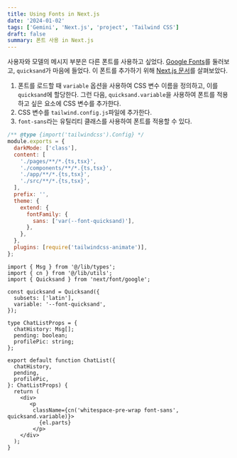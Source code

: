 ```yaml
---
title: Using Fonts in Next.js
date: '2024-01-02'
tags: ['Gemini', 'Next.js', 'project', 'Tailwind CSS']
draft: false
summary: 폰트 사용 in Next.js
---
```


사용자와 모델의 메시지 부분은 다른 폰트를 사용하고 싶었다. [Google Fonts](https://fonts.google.com/)를 둘러보고, `quicksand`가 마음에 들었다.
이 폰트를 추가하기 위해 [Next.js 문서](https://nextjs.org/docs/app/building-your-application/optimizing/fonts#with-tailwind-css)를 살펴보았다.

1. 폰트를 로드할 때 `variable` 옵션을 사용하여 CSS 변수 이름을 정의하고, 이를 `quicksand`에 할당한다. 그런 다음, `quicksand.variable`을 사용하여 폰트를 적용하고 싶은 요소에 CSS 변수를 추가한다.  
2. CSS 변수를 `tailwind.config.js`파일에 추가한다.
3. `font-sans`라는 유틸리티 클래스를 사용하여 폰트를 적용할 수 있다.  

```js:tailwind.config.js
/** @type {import('tailwindcss').Config} */
module.exports = {
  darkMode: ['class'],
  content: [
    './pages/**/*.{ts,tsx}',
    './components/**/*.{ts,tsx}',
    './app/**/*.{ts,tsx}',
    './src/**/*.{ts,tsx}',
  ],
  prefix: '',
  theme: {
    extend: {
      fontFamily: {
        sans: ['var(--font-quicksand)'],
      },
    },
  },
  plugins: [require('tailwindcss-animate')],
};
```

```tsx:components/chat-list.tsx
import { Msg } from '@/lib/types';
import { cn } from '@/lib/utils';
import { Quicksand } from 'next/font/google';

const quicksand = Quicksand({
  subsets: ['latin'],
  variable: '--font-quicksand',
});

type ChatListProps = {
  chatHistory: Msg[];
  pending: boolean;
  profilePic: string;
};

export default function ChatList({
  chatHistory,
  pending,
  profilePic,
}: ChatListProps) {
  return (
    <div>
       <p
        className={cn('whitespace-pre-wrap font-sans', quicksand.variable)}>
          {el.parts}
        </p>
    </div>
  );
}
```